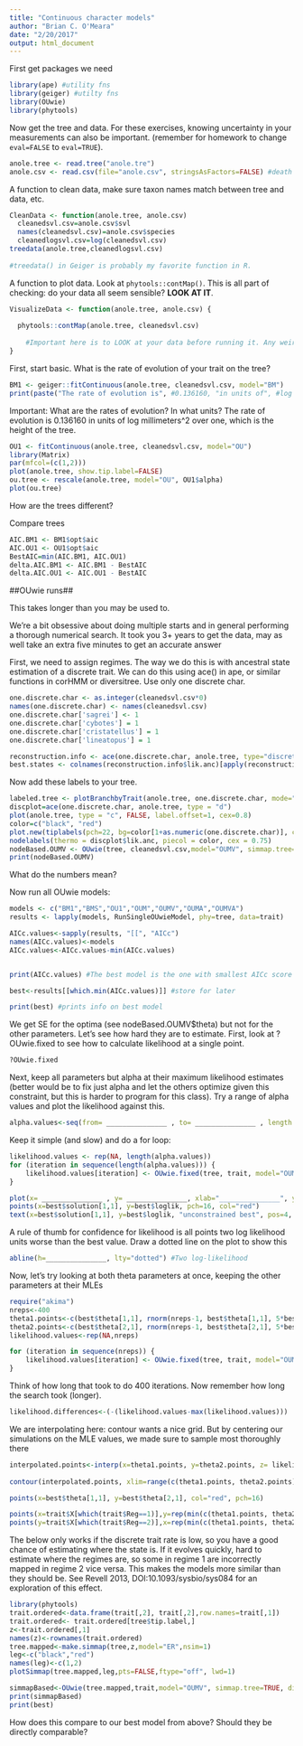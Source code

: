 ```yaml
---
title: "Continuous character models"
author: "Brian C. O'Meara"
date: "2/20/2017"
output: html_document
---
```


First get packages we need

```r
library(ape) #utility fns
library(geiger) #utilty fns
library(OUwie)
library(phytools)
```

Now get the tree and data. For these exercises, knowing uncertainty in your measurements can also be important. (remember for homework to change `eval=FALSE` to `eval=TRUE`).

```r
anole.tree <- read.tree("anole.tre")
anole.csv <- read.csv(file="anole.csv", stringsAsFactors=FALSE) #death to factors.
```

A function to clean data, make sure taxon names match between tree and data, etc. 

```r
CleanData <- function(anole.tree, anole.csv) 
  cleanedsvl.csv=anole.csv$svl
  names(cleanedsvl.csv)=anole.csv$species
  cleanedlogsvl.csv=log(cleanedsvl.csv)
treedata(anole.tree,cleanedlogsvl.csv)
  
#treedata() in Geiger is probably my favorite function in R.

```

A function to plot data. Look at `phytools::contMap()`. This is all part of checking: do your data all seem sensible? **LOOK AT IT**.

```r
VisualizeData <- function(anole.tree, anole.csv) {
  
  phytools::contMap(anole.tree, cleanedsvl.csv)
  
	#Important here is to LOOK at your data before running it. Any weird values? Does it all make sense? What about your tree? Polytomies?
}

```

First, start basic. What is the rate of evolution of your trait on the tree? 

```r
BM1 <- geiger::fitContinuous(anole.tree, cleanedsvl.csv, model="BM")
print(paste("The rate of evolution is", #0.136160, "in units of", #log mm^2 over tree length (one))
```

Important: What are the rates of evolution? In what units?
The rate of evolution is 0.136160 in units of log millimeters^2 over one, which is the height of the tree.


```r
OU1 <- fitContinuous(anole.tree, cleanedsvl.csv, model="OU")
library(Matrix)
par(mfcol=(c(1,2)))
plot(anole.tree, show.tip.label=FALSE)
ou.tree <- rescale(anole.tree, model="OU", OU1$alpha)
plot(ou.tree)
```

How are the trees different?

Compare trees

```r
AIC.BM1 <- BM1$opt$aic
AIC.OU1 <- OU1$opt$aic
BestAIC=min(AIC.BM1, AIC.OU1)
delta.AIC.BM1 <- AIC.BM1 - BestAIC
delta.AIC.OU1 <- AIC.OU1 - BestAIC
```


##OUwie runs##

This takes longer than you may be used to. 

We're a bit obsessive about doing multiple starts and in general performing a thorough numerical search. It took you 3+ years to get the data, may as well take an extra five minutes to get an accurate answer

First, we need to assign regimes. The way we do this is with ancestral state estimation of a discrete trait. We can do this using ace() in ape, or similar functions in corHMM or diversitree. Use only one discrete char.

```r

one.discrete.char <- as.integer(cleanedsvl.csv*0)
names(one.discrete.char) <- names(cleanedsvl.csv)
one.discrete.char['sagrei'] <- 1
one.discrete.char['cybotes'] = 1
one.discrete.char['cristatellus'] = 1
one.discrete.char['lineatopus'] = 1

reconstruction.info <- ace(one.discrete.char, anole.tree, type="discrete", method="ML", CI=TRUE)
best.states <- colnames(reconstruction.info$lik.anc)[apply(reconstruction.info$lik.anc, 1, which.max)]
```

Now add these labels to your tree.

```r
labeled.tree <- plotBranchbyTrait(anole.tree, one.discrete.char, mode="tips", palette = "rainbow", legend=TRUE, xlims=NULL)
discplot=ace(one.discrete.char, anole.tree, type = "d")
plot(anole.tree, type = "c", FALSE, label.offset=1, cex=0.8)
color=c("black", "red")
plot.new(tiplabels(pch=22, bg=color[1+as.numeric(one.discrete.char)], cex = .5, adj = 1))
nodelabels(thermo = discplot$lik.anc, piecol = color, cex = 0.75)
nodeBased.OUMV <- OUwie(tree, cleanedsvl.csv,model="OUMV", simmap.tree=FALSE, diagn=FALSE)
print(nodeBased.OUMV)
```

What do the numbers mean?

Now run all OUwie models:

```r
models <- c("BM1","BMS","OU1","OUM","OUMV","OUMA","OUMVA")
results <- lapply(models, RunSingleOUwieModel, phy=tree, data=trait)

AICc.values<-sapply(results, "[[", "AICc")
names(AICc.values)<-models
AICc.values<-AICc.values-min(AICc.values)


print(AICc.values) #The best model is the one with smallest AICc score

best<-results[[which.min(AICc.values)]] #store for later

print(best) #prints info on best model
```

We get SE for the optima (see nodeBased.OUMV$theta) but not for the other parameters. Let's see how hard they are to estimate. 
First, look at ?OUwie.fixed to see how to calculate likelihood at a single point.

```r
?OUwie.fixed
```

Next, keep all parameters but alpha at their maximum likelihood estimates (better would be to fix just alpha and let the others optimize given this constraint, but this is harder to program for this class). Try a range of alpha values and plot the likelihood against this.

```r
alpha.values<-seq(from= _______________ , to= _______________ , length.out=50)
```

Keep it simple (and slow) and do a for loop:

```r
likelihood.values <- rep(NA, length(alpha.values))
for (iteration in sequence(length(alpha.values))) {
	likelihood.values[iteration] <- OUwie.fixed(tree, trait, model="OUMV", alpha=rep(alpha.values[iteration],2), sigma.sq=best$solution[2,], theta=best$theta[,1])$loglik
}

plot(x= _______________ , y= _______________, xlab="_______________", ylab="_______________", type="l", bty="n")
points(x=best$solution[1,1], y=best$loglik, pch=16, col="red")
text(x=best$solution[1,1], y=best$loglik, "unconstrained best", pos=4, col="red")
```

A rule of thumb for confidence for likelihood is all points two log likelihood units worse than the best value. Draw a dotted line on the plot to show this

```r
abline(h=_______________, lty="dotted") #Two log-likelihood 
```

Now, let's try looking at both theta parameters at once, keeping the other parameters at their MLEs

```r
require("akima")
nreps<-400
theta1.points<-c(best$theta[1,1], rnorm(nreps-1, best$theta[1,1], 5*best$theta[1,2])) #center on optimal value, have extra variance
theta2.points<-c(best$theta[2,1], rnorm(nreps-1, best$theta[2,1], 5*best$theta[2,2])) #center on optimal value, have extra variance
likelihood.values<-rep(NA,nreps)

for (iteration in sequence(nreps)) {
	likelihood.values[iteration] <- OUwie.fixed(tree, trait, model="OUMV", alpha=best$solution[1,], sigma.sq=best$solution[2,], theta=c(theta1.points[iteration], theta2.points[iteration]))$loglik
}
```


Think of how long that took to do 400 iterations. Now remember how long the search took (longer).

```r
likelihood.differences<-(-(likelihood.values-max(likelihood.values)))
```

We are interpolating here: contour wants a nice grid. But by centering our simulations on the MLE values, we made sure to sample most thoroughly there

```r
interpolated.points<-interp(x=theta1.points, y=theta2.points, z= likelihood.differences, linear=FALSE, extrap=TRUE, xo=seq(min(theta1.points), max(theta1.points), length = 400), yo=seq(min(theta2.points), max(theta2.points), length = 400))
	
contour(interpolated.points, xlim=range(c(theta1.points, theta2.points)),ylim=range(c(theta1.points, theta2.points)), xlab="Theta 1", ylab="Theta 2", levels=c(2,5,10),add=FALSE,lwd=1, bty="n", asp=1)

points(x=best$theta[1,1], y=best$theta[2,1], col="red", pch=16)

points(x=trait$X[which(trait$Reg==1)],y=rep(min(c(theta1.points, theta2.points)), length(which(trait$Reg==1))), pch=18, col=rgb(0,0,0,.3)) #the tip values in regime 1, plotted along x axis
points(y=trait$X[which(trait$Reg==2)],x=rep(min(c(theta1.points, theta2.points)), length(which(trait$Reg==2))), pch=18, col=rgb(0,0,0,.3)) #the tip values in regime 2, plotted along y axis
```

The below only works if the discrete trait rate is low, so you have a good chance of estimating where the state is. If it evolves quickly, hard to estimate where the regimes are, so some in regime 1 are incorrectly mapped in regime 2 vice versa. This makes the models more similar than they should be. See Revell 2013, DOI:10.1093/sysbio/sys084 for an exploration of this effect.

```r
library(phytools)
trait.ordered<-data.frame(trait[,2], trait[,2],row.names=trait[,1])
trait.ordered<- trait.ordered[tree$tip.label,]
z<-trait.ordered[,1]
names(z)<-rownames(trait.ordered)
tree.mapped<-make.simmap(tree,z,model="ER",nsim=1)
leg<-c("black","red")
names(leg)<-c(1,2)
plotSimmap(tree.mapped,leg,pts=FALSE,ftype="off", lwd=1)

simmapBased<-OUwie(tree.mapped,trait,model="OUMV", simmap.tree=TRUE, diagn=FALSE)
print(simmapBased)
print(best)
```

How does this compare to our best model from above? Should they be directly comparable?

